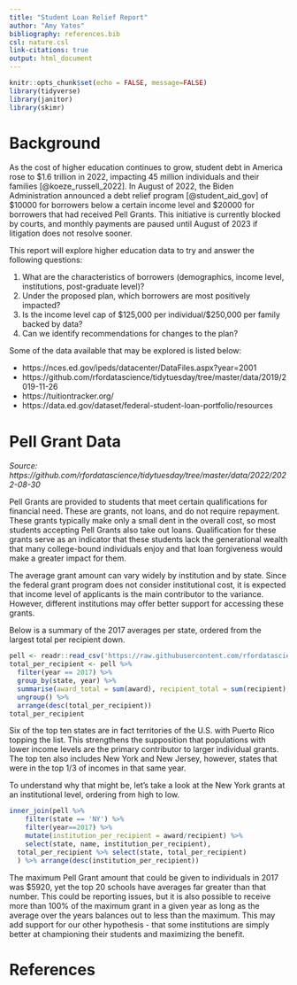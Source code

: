 ```yaml
---
title: "Student Loan Relief Report"
author: "Amy Yates"
bibliography: references.bib
csl: nature.csl
link-citations: true
output: html_document
---
```


```r
knitr::opts_chunk$set(echo = FALSE, message=FALSE)
library(tidyverse)
library(janitor)
library(skimr)
```

# Background

As the cost of higher education continues to grow, student debt in America rose to $1.6 trillion in 2022, impacting 45 million individuals and their families [@koeze_russell_2022]. In August of 2022, the Biden Administration announced a debt relief program [@student_aid_gov] of $10000 for borrowers below a certain income level and $20000 for borrowers that had received Pell Grants. This initiative is currently blocked by courts, and monthly payments are paused until August of 2023 if litigation does not resolve sooner.

This report will explore higher education data to try and answer the following questions:

1. What are the characteristics of borrowers (demographics, income level, institutions, post-graduate level)?
1. Under the proposed plan, which borrowers are most positively impacted?
1. Is the income level cap of $125,000 per individual/$250,000 per family backed by data?
1. Can we identify recommendations for changes to the plan?

Some of the data available that may be explored is listed below:

* https://nces.ed.gov/ipeds/datacenter/DataFiles.aspx?year=2001
* https://github.com/rfordatascience/tidytuesday/tree/master/data/2019/2019-11-26
* https://tuitiontracker.org/
* https://data.ed.gov/dataset/federal-student-loan-portfolio/resources

# Pell Grant Data

*Source: https://github.com/rfordatascience/tidytuesday/tree/master/data/2022/2022-08-30*

Pell Grants are provided to students that meet certain qualifications for financial need. These are grants, not loans, and do not require repayment. These grants typically make only a small dent in the overall cost, so most students accepting Pell Grants also take out loans. Qualification for these grants serve as an indicator that these students lack the generational wealth that many college-bound individuals enjoy and that loan forgiveness would make a greater impact for them.

The average grant amount can vary widely by institution and by state. Since the federal grant program does not consider institutional cost, it is expected that income level of applicants is the main contributor to the variance. However, different institutions may offer better support for accessing these grants.

Below is a summary of the 2017 averages per state, ordered from the largest total per recipient down.

```r
pell <- readr::read_csv('https://raw.githubusercontent.com/rfordatascience/tidytuesday/master/data/2022/2022-08-30/pell.csv') %>% clean_names()
total_per_recipient <- pell %>% 
  filter(year == 2017) %>% 
  group_by(state, year) %>% 
  summarise(award_total = sum(award), recipient_total = sum(recipient), total_per_recipient = award_total/recipient_total) %>% 
  ungroup() %>%  
  arrange(desc(total_per_recipient))
total_per_recipient
```
Six of the top ten states are in fact territories of the U.S. with Puerto Rico topping the list. This strengthens the supposition that populations with lower income levels are the primary contributor to larger individual grants. The top ten also includes New York and New Jersey, however, states that were in the top 1/3 of incomes in that same year.

To understand why that might be, let's take a look at the New York grants at an institutional level, ordering from high to low.

```r
inner_join(pell %>% 
    filter(state == 'NY') %>% 
    filter(year==2017) %>% 
    mutate(institution_per_recipient = award/recipient) %>% 
    select(state, name, institution_per_recipient), 
  total_per_recipient %>% select(state, total_per_recipient)
  ) %>% arrange(desc(institution_per_recipient))
```
The maximum Pell Grant amount that could be given to individuals in 2017 was $5920, yet the top 20 schools have averages far greater than that number. This could be reporting issues, but it is also possible to receive more than 100% of the maximum grant in a given year as long as the average over the years balances out to less than the maximum. This may add support for our other hypothesis - that some institutions are simply better at championing their students and maximizing the benefit.

# References
<div id="refs"></div>